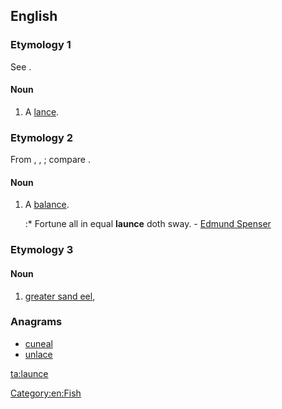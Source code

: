 ==English==

===Etymology 1===
See {{term|lance}}.

====Noun====
{{en-noun}}

# {{context|obsolete|lang=en}} A [[lance]].

===Etymology 2===
From {{etyl|it|en}} {{term|lance|lang=it}}, {{etyl|la|en}} {{term|lanx|lang=la}}, {{term|lancis|lang=la||[[plate]], scale of a [[balance]]}}; compare {{term|balance}}.

====Noun====
{{en-noun}}

# {{context|obsolete|lang=en}} A [[balance]].
#:* Fortune all in equal '''launce''' doth sway. - [[w:Edmund Spenser|Edmund Spenser]]

===Etymology 3===

====Noun====
{{en-noun}}

# {{context|zoology|lang=en}} [[greater sand eel]], {{taxlink|Hyperoplus lanceolatus|species|noshow=1}}

===Anagrams===
* [[cuneal#English|cuneal]]
* [[unlace#English|unlace]]

[[Category:en:Fish]]

[[ta:launce]]